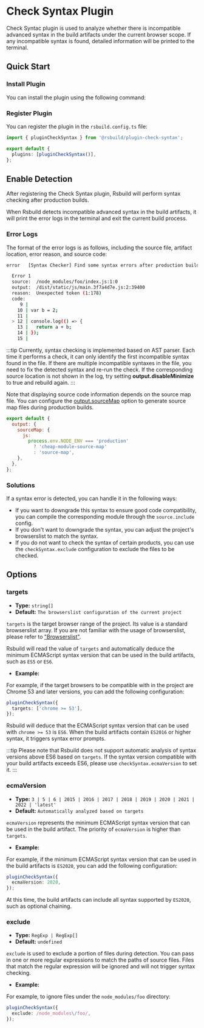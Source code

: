 # Check Syntax Plugin

Check Syntac plugin is used to analyze whether there is incompatible advanced syntax in the build artifacts under the current browser scope. If any incompatible syntax is found, detailed information will be printed to the terminal.

## Quick Start

### Install Plugin

You can install the plugin using the following command:


<PackageManagerTabs command="add @rsbuild/plugin-check-syntax -D" />

### Register Plugin

You can register the plugin in the `rsbuild.config.ts` file:

```ts title="rsbuild.config.ts"
import { pluginCheckSyntax } from '@rsbuild/plugin-check-syntax';

export default {
  plugins: [pluginCheckSyntax()],
};
```

## Enable Detection

After registering the Check Syntax plugin, Rsbuild will perform syntax checking after production builds.

When Rsbuild detects incompatible advanced syntax in the build artifacts, it will print the error logs in the terminal and exit the current build process.

### Error Logs

The format of the error logs is as follows, including the source file, artifact location, error reason, and source code:

```bash
error   [Syntax Checker] Find some syntax errors after production build:

  Error 1
  source:  /node_modules/foo/index.js:1:0
  output:  /dist/static/js/main.3f7a4d7e.js:2:39400
  reason:  Unexpected token (1:178)
  code:
     9 |
    10 | var b = 2;
    11 |
  > 12 | console.log(() => {
    13 |   return a + b;
    14 | });
    15 |
```

:::tip
Currently, syntax checking is implemented based on AST parser. Each time it performs a check, it can only identify the first incompatible syntax found in the file. If there are multiple incompatible syntaxes in the file, you need to fix the detected syntax and re-run the check.
If the corresponding source location is not shown in the log, try setting **output.disableMinimize** to true and rebuild again.
:::

Note that displaying source code information depends on the source map file. You can configure the [output.sourceMap](/config/output/source-map) option to generate source map files during production builds.

```js
export default {
  output: {
    sourceMap: {
      js:
        process.env.NODE_ENV === 'production'
          ? 'cheap-module-source-map'
          : 'source-map',
    },
  },
};
```

### Solutions

If a syntax error is detected, you can handle it in the following ways:

- If you want to downgrade this syntax to ensure good code compatibility, you can compile the corresponding module through the `source.include` config.
- If you don't want to downgrade the syntax, you can adjust the project's browserslist to match the syntax.
- If you do not want to check the syntax of certain products, you can use the `checkSyntax.exclude` configuration to exclude the files to be checked.

## Options

### targets

- **Type:** `string[]`
- **Default:** `The browserslist configuration of the current project`

`targets` is the target browser range of the project. Its value is a standard browserslist array. If you are not familiar with the usage of browserslist, please refer to ["Browserslist"](/guide/advanced/browser-compatibility).

Rsbuild will read the value of `targets` and automatically deduce the minimum ECMAScript syntax version that can be used in the build artifacts, such as `ES5` or `ES6`.

- **Example:**

For example, if the target browsers to be compatible with in the project are Chrome 53 and later versions, you can add the following configuration:

```ts
pluginCheckSyntax({
  targets: ['chrome >= 53'],
});
```

Rsbuild will deduce that the ECMAScript syntax version that can be used with `chrome >= 53` is `ES6`. When the build artifacts contain `ES2016` or higher syntax, it triggers syntax error prompts.

:::tip
Please note that Rsbuild does not support automatic analysis of syntax versions above ES6 based on `targets`. If the syntax version compatible with your build artifacts exceeds ES6, please use `checkSyntax.ecmaVersion` to set it.
:::

### ecmaVersion

- **Type:** `3 | 5 | 6 | 2015 | 2016 | 2017 | 2018 | 2019 | 2020 | 2021 | 2022 | 'latest'`
- **Default:** `Automatically analyzed based on targets`

`ecmaVersion` represents the minimum ECMAScript syntax version that can be used in the build artifact. The priority of `ecmaVersion` is higher than `targets`.

- **Example:**

For example, if the minimum ECMAScript syntax version that can be used in the build artifacts is `ES2020`, you can add the following configuration:

```ts
pluginCheckSyntax({
  ecmaVersion: 2020,
});
```

At this time, the build artifacts can include all syntax supported by `ES2020`, such as optional chaining.

### exclude

- **Type:** `RegExp | RegExp[]`
- **Default:** `undefined`

`exclude` is used to exclude a portion of files during detection. You can pass in one or more regular expressions to match the paths of source files. Files that match the regular expression will be ignored and will not trigger syntax checking.

- **Example:**

For example, to ignore files under the `node_modules/foo` directory:

```ts
pluginCheckSyntax({
  exclude: /node_modules\/foo/,
});
```
